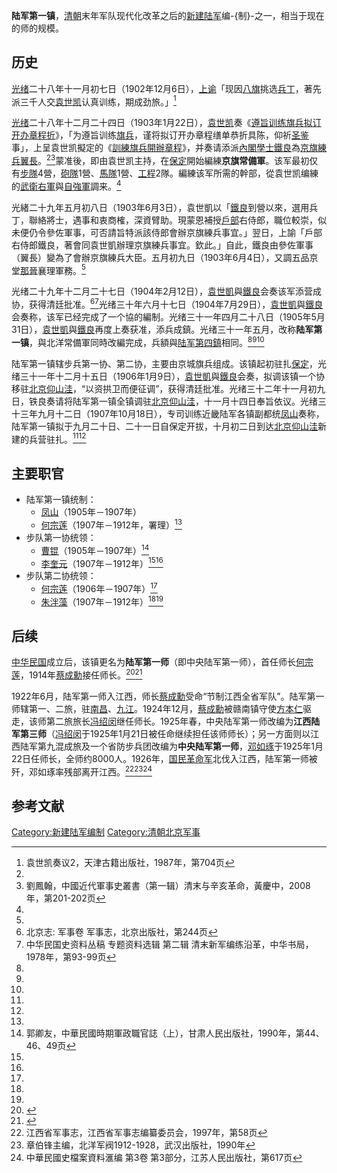{{Overlinked|time=2020-12-13T11:18:28+00:00}}
'''陆军第一镇'''，[[清朝|清朝]]末年军队现代化改革之后的[[新建陆军|新建陆军]]编-{制}-之一，相当于现在的师的规模。

==历史==
[[光绪|光绪]]二十八年十一月初七日（1902年12月6日），[[上谕|上谕]]「现因[[八旗|八旗]]挑选[[兵丁|兵丁]]，著先派三千人交[[袁世凯|袁世凯]]认真训练，期成劲旅。」<ref name=yuan>袁世凯奏议2，天津古籍出版社，1987年，第704页</ref>

[[光绪|光绪]]二十八年十二月二十四日（1903年1月22日），[[袁世凯|袁世凯]]奏《[[遵旨训练旗兵拟订开办章程折|遵旨训练旗兵拟订开办章程折]]》，「为遵旨训练[[旗兵|旗兵]]，谨将拟订开办章程缮单恭折具陈，仰祈[[圣鉴|圣鉴]]事」，上呈袁世凯擬定的《[[訓練旗兵開辦章程|訓練旗兵開辦章程]]》，并奏请添派[[內閣學士|內閣學士]][[鐵良|鐵良]]為[[京旗|京旗]][[練兵翼長|練兵翼長]]。<ref name=yuan/><ref name=liu>劉鳳翰，中國近代軍事史叢書（第一辑）清末与辛亥革命，黃慶中，2008年，第201-202页</ref>蒙准後，即由袁世凯主持，在[[保定|保定]]開始編練'''京旗常備軍'''。该军最初仅有[[步隊|步隊]]4營，[[砲隊|砲隊]]1營、[[馬隊|馬隊]]1營、[[工程|工程]]2隊。編練该军所需的幹部，從袁世凯编練的[[武衛右軍|武衛右軍]]與[[自強軍|自強軍]]調来。<ref name=liu/>

光緒二十九年五月初八日（1903年6月3日），袁世凱以「[[鐵良|鐵良]]到營以來，選用兵丁，聯絡將士，遇事和衷商榷，深資臂助。現蒙恩補授[[户部_(官署)|戶部]]右侍郎，職位較崇，似未便仍令參佐軍事，可否請旨特派該侍郎會辦京旗練兵事宜。」翌日，上諭「戶部右侍郎鐵良，著會同袁世凱辦理京旗練兵事宜。欽此。」自此，鐵良由參佐軍事（翼長）變為了會辦京旗練兵大臣。五月初九日（1903年6月4日），又調五品京堂[[那晉|那晉]]襄理軍務。<ref name=liu/>

光绪二十九年十二月二十七日（1904年2月12日），[[袁世凱|袁世凱]]與[[鐵良|鐵良]]会奏该军添营成协，获得清廷批准。<ref name=bjz>北京志: 军事卷 军事志，北京出版社，第244页</ref><ref name=xinjun>中华民国史资料丛稿 专题资料选辑 第二辑 清末新军编练沿革，中华书局，1978年，第93-99页</ref>光绪三十年六月十七日（1904年7月29日），[[袁世凱|袁世凱]]與[[鐵良|鐵良]]会奏称，该军已经完成了一个協的編制。光绪三十一年四月二十八日（1905年5月31日），[[袁世凱|袁世凱]]與[[鐵良|鐵良]]再度上奏获准，添兵成鎮。光绪三十一年五月，改称'''陆军第一镇'''，與北洋常備軍同時改編完成，兵額與[[陆军第四鎮|陆军第四鎮]]相同。<ref name=liu/><ref name=bjz/><ref name=xinjun/>

陆军第一镇辖步兵第一协、第二协，主要由京城旗兵组成。该镇起初驻扎[[保定|保定]]，光绪三十一年十二月十五日（1906年1月9日），[[袁世凱|袁世凱]]與[[鐵良|鐵良]]会奏，拟调该镇一个协移驻[[北京|北京]][[仰山洼|仰山洼]]，“以资拱卫而便征调”，获得清廷批准。光绪三十二年十一月初九日，铁良奏请将陆军第一镇全镇调驻[[北京|北京]][[仰山洼|仰山洼]]，十一月十四日奉旨依议。光绪三十三年九月十二日（1907年10月18日），专司训练近畿陆军各镇副都统[[鳳山_(清朝人物)|凤山]]奏称，陆军第一镇拟于九月二十日、二十一日自保定开拔，十月初二日到达[[北京|北京]][[仰山洼|仰山洼]]新建的兵营驻扎。<ref name=bjz/><ref name=xinjun/>

==主要职官==
*陆军第一镇统制：
**[[鳳山_(清朝人物)|凤山]]（1905年－1907年）
**[[何宗莲|何宗莲]]（1907年－1912年，署理）<ref name=bjz/>
*步队第一协统领：
**[[曹锟|曹锟]]（1905年－1907年）<ref name=guo>郭卿友，中華民國時期軍政職官誌（上），甘肃人民出版社，1990年，第44、46、49页</ref>
**[[李奎元|李奎元]]（1907年－1912年）<ref name=bjz/><ref name=guo/>
*步队第二协统领：
**[[何宗莲|何宗莲]]（1906年－1907年）<ref name=guo/>
**[[朱泮藻|朱泮藻]]（1907年－1912年）<ref name=bjz/><ref name=guo/>

==后续==
[[中华民国|中华民国]]成立后，该镇更名为'''陆军第一师'''（即中央陆军第一师），首任师长[[何宗莲|何宗莲]]，1914年[[蔡成勳|蔡成勳]]接任师长。<ref>{{Cite book<!--|和書-->|author = 来新夏等|title = 北洋軍閥史 下冊|year = 2000|publisher =  [[南開大学|南開大学]]出版社|isbn = 7-310-01517-7}}</ref><ref>{{Cite book<!--|和書-->|author = 徐友春主編|title = 民国人物大辞典 増訂版|year = 2007|publisher = 河北人民出版社|isbn = 978-7-202-03014-1}}</ref>

1922年6月，陆军第一师入江西，师长[[蔡成勳|蔡成勳]]受命“节制江西全省军队”。陆军第一师辖第一、二旅，驻[[南昌|南昌]]、[[九江|九江]]。1924年12月，[[蔡成勳|蔡成勳]]被赣南镇守使[[方本仁|方本仁]]驱走，该师第二旅旅长[[冯绍闵|冯绍闵]]继任师长。1925年春，中央陆军第一师改编为'''江西陆军第三师'''（[[冯绍闵|冯绍闵]]于1925年1月21日被任命继续担任该师师长）；另一方面则以江西陆军第九混成旅及一个省防步兵团改编为'''中央陆军第一师'''，[[邓如琢|邓如琢]]于1925年1月22日任师长，全师约8000人。1926年，[[国民革命军|国民革命军]]北伐入江西，陆军第一师被歼，邓如琢率残部离开江西。<ref>江西省军事志，江西省军事志编纂委员会，1997年，第58页</ref><ref>章伯锋主编，北洋军阀1912-1928，武汉出版社，1990年</ref><ref>中華民國史檔案資料滙编 第3卷 第3部分，江苏人民出版社，第617页</ref>

==参考文献==
{{reflist}}

[[Category:新建陆军编制|Category:新建陆军编制]]
[[Category:清朝北京军事|Category:清朝北京军事]]